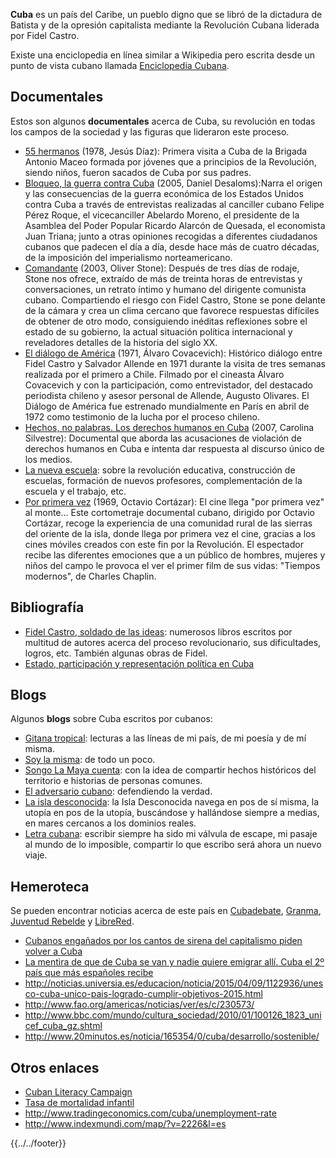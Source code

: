 <noinclude>{{header|1=Cuba}}</noinclude>

<!--<img src="../images/cuba-bandera.png" align="right" width="200px" />-->
<table align="right">
<!--<tr><td><img src="../images/cuba.gif" align="right" width="400px" /></td></tr>-->

<!--
{{header-geo
|wiki=cuba
|pais=Cuba
|nombre-oficial=República de Cuba
|bandera=
|mapa=cuba-mapa.png
}}
-->

'''Cuba''' es un país del Caribe, un pueblo digno que se libró de la dictadura de Batista y de la opresión capitalista mediante la Revolución Cubana liderada por Fidel Castro.

Existe una enciclopedia en línea similar a Wikipedia pero escrita desde un punto de vista cubano llamada [http://www.ecured.cu Enciclopedia Cubana].

== Documentales ==

Estos son algunos '''documentales''' acerca de Cuba, su revolución en todas los campos de la sociedad y las figuras que lideraron este proceso.

* [https://www.youtube.com/watch?v=-2DqEw7moCg 55 hermanos] (1978, Jesús Díaz): Primera visita a Cuba de la Brigada Antonio Maceo formada por jóvenes que a principios de la Revolución, siendo niños, fueron sacados de Cuba por sus padres.
* [https://www.youtube.com/watch?v=A_pmgGWNMcU Bloqueo, la guerra contra Cuba] (2005, Daniel Desaloms):Narra el origen y las consecuencias de la guerra económica de los Estados Unidos contra Cuba a través de entrevistas realizadas al canciller cubano Felipe Pérez Roque, el vicecanciller Abelardo Moreno, el presidente de la Asamblea del Poder Popular Ricardo Alarcón de Quesada, el economista Juan Triana; junto a otras opiniones recogidas a diferentes ciudadanos cubanos que padecen el día a día, desde hace más de cuatro décadas, de la imposición del imperialismo norteamericano.
* [https://vimeo.com/99078224 Comandante] (2003, Oliver Stone): Después de tres días de rodaje, Stone nos ofrece, extraído de más de treinta horas de entrevistas y conversaciones, un retrato íntimo y humano del dirigente comunista cubano. Compartiendo el riesgo con Fidel Castro, Stone se pone delante de la cámara y crea un clima cercano que favorece respuestas difíciles de obtener de otro modo, consiguiendo inéditas reflexiones sobre el estado de su gobierno, la actual situación política internacional y reveladores detalles de la historia del siglo XX.
* [https://www.youtube.com/watch?v=BLoIwfSV0PY El diálogo de América] (1971, Álvaro Covacevich): Histórico diálogo entre Fidel Castro y Salvador Allende en 1971 durante la visita de tres semanas realizada por el primero a Chile. Filmado por el cineasta Álvaro Covacevich y con la participación, como entrevistador, del destacado periodista chileno y asesor personal de Allende, Augusto Olivares. El Diálogo de América fue estrenado mundialmente en París en abril de 1972 como testimonio de la lucha por el proceso chileno.
* [https://www.youtube.com/watch?v=Eyi68sNofbI Hechos, no palabras. Los derechos humanos en Cuba] (2007, Carolina Silvestre): Documental que aborda las acusaciones de violación de derechos humanos en Cuba e intenta dar respuesta al discurso único de los medios.
* [https://www.youtube.com/watch?v=tlQ3HgcVQm4 La nueva escuela]: sobre la revolución educativa, construcción de escuelas, formación de nuevos profesores, complementación de la escuela y el trabajo, etc.
* [https://www.youtube.com/watch?v=KpuIu1x84e4 Por primera vez] (1969, Octavio Cortázar): El cine llega "por primera vez" al monte... Este cortometraje documental cubano, dirigido por Octavio Cortázar, recoge la experiencia de una comunidad rural de las sierras del oriente de la isla, donde llega por primera vez el cine, gracias a los cines móviles creados con este fin por la Revolución. El espectador recibe las diferentes emociones que a un público de hombres, mujeres y niños del campo le provoca el ver el primer film de sus vidas: "Tiempos modernos", de Charles Chaplin.

== Bibliografía ==

* [http://fidelcastro.cu Fidel Castro, soldado de las ideas]: numerosos libros escritos por multitud de autores acerca del proceso revolucionario, sus dificultades, logros, etc. También algunas obras de Fidel.
* [http://biblioteca.clacso.edu.ar/clacso/becas/20140217102213/guanche.pdf Estado, participación y representación política en Cuba]

== Blogs ==

Algunos '''blogs''' sobre Cuba escritos por cubanos:

* [http://gitanacubana.blogspot.com Gitana tropical]: lecturas a las líneas de mi país, de mi poesía y de mí misma.
* [http://soylamismacubana.blogspot.com Soy la misma]: de todo un poco.
* [http://maerosstorres.blogspot.com Songo La Maya cuenta]: con la idea de compartir hechos históricos del territorio e historias de personas comunes.
* [http://eladversariocubano.wordpress.com El adversario cubano]: defendiendo la verdad.
* [http://la-isla-desconocida.blogspot.com La isla desconocida]: la Isla Desconocida navega en pos de sí misma, la utopía en pos de la utopía, buscándose y hallándose siempre a medias, en mares cercanos a los dominios reales.
* [http://letracubana.blogspot.com Letra cubana]: escribir siempre ha sido mi válvula de escape, mi pasaje al mundo de lo imposible, compartir lo que escribo será ahora un nuevo viaje.

== Hemeroteca ==

Se pueden encontrar noticias acerca de este país en [http://www.cubadebate.cu Cubadebate], [http://www.granma.cu Granma], [http://www.juventudrebelde.cu Juventud Rebelde] y [http://www.librered.net/?tag=cuba LibreRed].

* [http://ccaa.elpais.com/ccaa/2013/05/07/valencia/1367953205_577370.html Cubanos engañados por los cantos de sirena del capitalismo piden volver a Cuba]
* [http://www.20minutos.es/noticia/1590960/0/jovenes-preparados-espanoles/irse-fuera-empleo/emigrar-trabajo/ La mentira de que de Cuba se van y nadie quiere emigrar allí. Cuba el 2º país que más españoles recibe]
* http://noticias.universia.es/educacion/noticia/2015/04/09/1122936/unesco-cuba-unico-pais-logrado-cumplir-objetivos-2015.html
* http://www.fao.org/americas/noticias/ver/es/c/230573/
* http://www.bbc.com/mundo/cultura_sociedad/2010/01/100126_1823_unicef_cuba_gz.shtml
* http://www.20minutos.es/noticia/165354/0/cuba/desarrollo/sostenible/

== Otros enlaces ==

* [https://en.wikipedia.org/wiki/Cuban_Literacy_Campaign Cuban Literacy Campaign]
* [https://en.wikipedia.org/wiki/List_of_countries_by_infant_mortality_rate Tasa de mortalidad infantil]
* http://www.tradingeconomics.com/cuba/unemployment-rate
* http://www.indexmundi.com/map/?v=2226&l=es

<noinclude>{{../../footer}}</noinclude>
